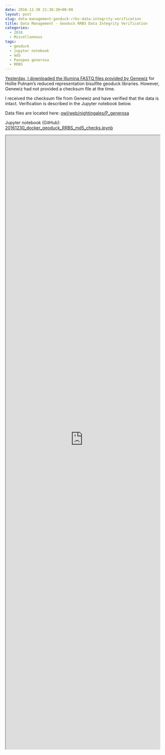```yaml
---
date: 2016-12-30 21:38:38+00:00
layout: post
slug: data-management-geoduck-rrbs-data-integrity-verification
title: Data Management - Geoduck RRBS Data Integrity Verification
categories:
  - 2016
  - Miscellaneous
tags:
  - geoduck
  - jupyter notebook
  - md5
  - Panopea generosa
  - RRBS
---
```


[Yesterday, I downloaded the Illumina FASTQ files provided by Genewiz](https://robertslab.github.io/sams-notebook/2016/12/29/data-received-geoduck-rrbs-sequencing-data.html) for Hollie Putnam's reduced representation bisulfite geoduck libraries. However, Genewiz had not provided a checksum file at the time.

I received the checksum file from Genewiz and have verified that the data is intact. Verification is described in the Jupyter notebook below.

Data files are located here: [owl/web/nightingales/P_generosa](https://owl.fish.washington.edu/nightingales/P_generosa/)

Jupyter notebook (GitHub): [20161230_docker_geoduck_RRBS_md5_checks.ipynb](https://github.com/sr320/LabDocs/blob/master/jupyter_nbs/sam/20161230_docker_geoduck_RRBS_md5_checks.ipynb)

<iframe src="https://render.githubusercontent.com/view/ipynb?commit=d543fd8f5447830f82621eb072b5ce5c3ddb1d5b&enc_url=68747470733a2f2f7261772e67697468756275736572636f6e74656e742e636f6d2f73723332302f4c6162446f63732f643534336664386635343437383330663832363231656230373262356365356333646462316435622f6a7570797465725f6e62732f73616d2f32303136313233305f646f636b65725f67656f6475636b5f525242535f6d64355f636865636b732e6970796e62&nwo=sr320%2FLabDocs&path=jupyter_nbs%2Fsam%2F20161230_docker_geoduck_RRBS_md5_checks.ipynb&repository_id=13746500#a0b8069d-0253-4a59-a3d0-7f63a7fba75f" width="100%" height="2000" scrolling="yes"></iframe>
